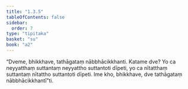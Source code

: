 ```yaml
---
title: "1.3.5"
tableOfContents: false
sidebar:
  order: 7
type: "tipitaka"
basket: "su"
book: "a2"
---
```



<DynamicBreadcrumb />

<Division number="26" book="a2">

<Paragraph number="60" book="a2">
“Dveme, bhikkhave, tathāgataṃ nābbhācikkhanti. Katame dve? Yo ca neyyatthaṃ suttantaṃ neyyattho suttantoti dīpeti, yo ca nītatthaṃ suttantaṃ nītattho suttantoti dīpeti. Ime kho, bhikkhave, dve tathāgataṃ nābbhācikkhantī”ti.
</Paragraph>
</Division>